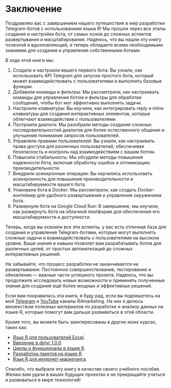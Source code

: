 # Заключение {-}
Поздравляю вас с завершением нашего путешествия в мир разработки Telegram-ботов с использованием языка R! Мы прошли через все этапы создания и настройки бота, от самых основ до сложных аспектов развертывания и масштабирования. Надеюсь, что вы нашли эту книгу полезной и вдохновляющей, и теперь обладаете всеми необходимыми знаниями для создания и управления собственными ботами.

В ходе этой книги мы:

1. Создали и настроили вашего первого бота: Вы узнали, как использовать API Telegram для запуска простого бота, который может взаимодействовать с пользователями и выполнять базовые функции.
2. Добавили команды и фильтры: Мы рассмотрели, как настраивать команды для управления ботом и фильтры для обработки сообщений, чтобы бот мог эффективно выполнять задачи.
3. Настроили клавиатуры: Вы изучили, как интегрировать reply и inline клавиатуры для создания интерактивных элементов, которые облегчают взаимодействие с пользователями.
4. Построили диалоги: Мы разобрали методы создания сложных последовательностей диалогов для более естественного общения и улучшения понимания запросов пользователей.
5. Управляли правами пользователей: Вы узнали, как настраивать права доступа для различных пользователей, обеспечивая безопасность и контроль над взаимодействием с вашим ботом.
6. Повысили стабильность: Мы обсудили методы повышения надежности бота, включая обработку ошибок и оптимизацию производительности.
7. Внедрили асинхронные операции: Вы научились использовать асинхронность для повышения производительности и масштабируемости вашего бота.
8. Упаковали бота в Docker: Мы рассмотрели, как создать Docker-контейнер для удобного развертывания и управления окружением бота.
9. Развернули бота на Google Cloud Run: В завершение, мы изучили, как развернуть бота на облачной платформе для обеспечения его масштабируемости и доступности.

Теперь, когда вы освоили все эти аспекты, у вас есть отличная база для создания и управления Telegram-ботами, которые могут выполнять сложные задачи и взаимодействовать с пользователями на высоком уровне. Ваши знания и навыки позволят вам разрабатывать ботов для различных целей, от простых автоматизаций до сложных интерактивных решений.

Не забывайте, что процесс разработки не заканчивается на развертывании. Постоянное совершенствование, тестирование и обновление — важные части успешного проекта. Надеюсь, что вы продолжите исследовать новые возможности и применять полученные знания для создания ещё более мощных и эффективных решений.

Если вам понравилась эта книга, я буду рад, если вы подпишетесь на мой [Telegram](https://t.me/R4marketing) и [YouTube](https://www.youtube.com/R4marketing/?sub_confirmation=1) каналы R4marketing. На них я делюсь множеством полезных материалов по разработке и анализу данных на языке R, которые помогут вам дальше развиваться в этой области.

Кроме того, вы можете быть заинтересованы в других моих курсах, таких как:

* [Язык R для пользователей Excel](https://selesnow.github.io/r4excel_users/).
* [Введение в dplyr 1.0.0](https://selesnow.github.io/dplyr_1_0_0_course/).
* [Циклы и функционалы в языке R](https://selesnow.github.io/iterations_in_r/).
* [Разработка пакетов на языке R](https://selesnow.github.io/r_package_course/).
* [Язык R для интернет-маркетинга](https://www.youtube.com/playlist?list=PLD2LDq8edf4o6dSZ4BIr7J08gT97nimH_).

Спасибо, что выбрали эту книгу в качестве своего учебного пособия. Желаю вам удачи в ваших будущих проектах и не прекращайте учиться и развиваться в мире технологий!
